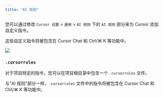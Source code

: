 ```yaml
---
title: "AI 规则"
---
```


您可以通过修改 `Cursor 设置` > `通用` > `AI 规则` 下的 `AI 规则` 部分来为 Cursor 添加自定义指令。

这些自定义指令将被包含在 Cursor Chat 和 Ctrl/⌘ K 等功能中。

<Frame>
<img src="/images/context/rules-for-ai.png" />
</Frame>

### `.cursorrules`

对于项目特定的指令，您可以在项目根目录中包含一个 `.cursorrules` 文件。

与"AI 规则"部分一样，`.cursorrules` 文件中的指令将被包含在 Cursor Chat 和 Ctrl/⌘ K 等功能中。